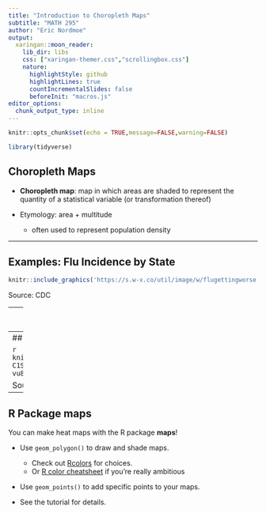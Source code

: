 ```yaml
---
title: "Introduction to Choropleth Maps"
subtitle: "MATH 295"
author: "Eric Nordmoe"
output:
  xaringan::moon_reader:
    lib_dir: libs
    css: ["xaringan-themer.css","scrollingbox.css"]
    nature:
      highlightStyle: github
      highlightLines: true
      countIncrementalSlides: false
      beforeInit: "macros.js"
editor_options: 
  chunk_output_type: inline
---
```


```r
knitr::opts_chunk$set(echo = TRUE,message=FALSE,warning=FALSE)
```

```r
library(tidyverse)
```




## Choropleth Maps

* **Choropleth map**:  map in which areas are shaded to represent the quantity of a statistical variable (or transformation thereof) 

* Etymology: area + multitude
    + often used to represent population density  

---

## Examples: Flu Incidence by State

```r
knitr::include_graphics('https://s.w-x.co/util/image/w/flugettingworse.jpg?v=at&w=485&h=273')
```

Source: CDC

---
## Examples: Singapore Property Prices by Neighborhood

[Interactive heat map](https://www.srx.com.sg/heat-map)

Source: Singapore Real Estate Exchange

---
## Examples 

```r
knitr::include_graphics('http://2.bp.blogspot.com/-C1Sc-8q_yWw/T_RV9Pe-m1I/AAAAAAAABPY/KA2E-vu8OO4/s1600/twitterbeerchurchfixed.jpg')
```

Source: Floatingsheep.org  

---

## R Package **maps**  

You can make heat maps with the R package **maps**!  

* Use `geom_polygon()` to draw and shade maps.  
    + Check out [Rcolors](http://www.stat.columbia.edu/~tzheng/files/Rcolor.pdf) for choices.  
    + Or [R color cheatsheet](https://www.nceas.ucsb.edu/~frazier/RSpatialGuides/colorPaletteCheatsheet.pdf) if you're really ambitious  
    
* Use `geom_points()` to add specific points to your maps.  

* See the tutorial for details.  
    
